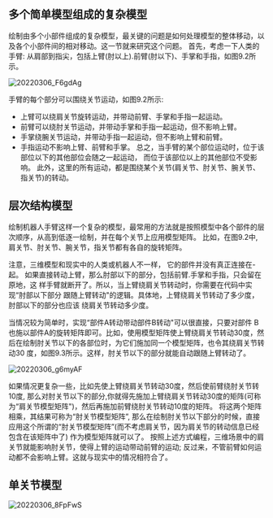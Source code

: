 ## 多个简单模型组成的复杂模型

绘制由多个小部件组成的复杂模型，最关键的问题是如何处理模型的整体移动，以
及各个小部件间的相对移动。这一节就来研究这个问题。 首先，考虑一下人类的手臂:
从肩部到指尖，包括上臂(肘以上).前臂(肘以下)、手掌和手指，如图9.2所示。

![20220306_F6gdAg](https://cdn.jsdelivr.net/gh/crexk/pic-archive@main/uPic/20220306_F6gdAg.png)

手臂的每个部分可以围绕关节运动，如图9.2所示:
- 上臂可以绕肩关节旋转运动，并带动前臂、手掌和手指一起运动。
- 前臂可以绕肘关节运动，并带动手掌和手指一起运动，但不影响上臂。
- 手掌绕腕关节运动，并带动手指一起运动，但不影响上臂和前臂。
- 手指运动不影响上臂、前臂和手掌。
总之，当手臂的某个部位运动时，位于该部位以下的其他部位会随之一起运动， 而位于该部位以上的其他部位不受影响。
此外，这里的所有运动，都是围绕某个关节(肩关节、肘关节、腕关节、指关节)的转动。

## 层次结构模型
绘制机器人手臂这样一个复杂的模型，最常用的方法就是按照模型中各个部件的层次顺序，从高到低逐一绘制，并在每个关节上应用模型矩阵。
比如，在图9.2中,肩关节、肘关节、腕关节，指关节都有各自的旋转矩阵。

注意，三维模型和现实中的人类或机器人不一样， 它的部件并没有真正连接在-起。
如果直接转动上臂，那么肘部以下的部分，包括前臂.手掌和手指，只会留在原地，这
样手臂就断开了。所以，当上臂绕肩关节转动时，你需要在代码中实现“肘部以下部分
跟随上臂转动"的逻辑。具体地，上臂绕肩关节转动了多少度，肘部以下的部分也应该
绕肩关节转动多少度。

当情况较为简单时，实现“部件A转动带动部件B转动"可以很直接，只要对部件
B也施以部件A的旋转矩阵即可。比如，使用模型矩阵使上臂绕肩关节转动30度，然
后在绘制肘关节以下的各部位时，为它们施加同一个模型矩阵，也令其绕肩关节转动30
度，如图9.3所示。这样，肘关节以下的部分就能自动跟随上臂转动了。

![20220306_g6myAF](https://cdn.jsdelivr.net/gh/crexk/pic-archive@main/uPic/20220306_g6myAF.png)


如果情况更复杂一些，比如先使上臂绕肩关节转动30度，然后使前臂绕肘关节转10度,
那么对肘关节以下的部分,你就得先施加上臂绕肩关节转动30度的矩阵(可称为“肩关节模型矩阵")，然后再施加前臂绕肘关节转动10度的矩阵。
将这两个矩阵相乘，其结果可称为“肘关节模型矩阵”,
那么在绘制肘关节以下部分的时候，直接应用这个所谓的“肘关节模型矩阵”(而不考虑肩关节，因为肩关节的转动信息已经包含在该矩阵中了)
作为模型矩阵就可以了。
按照上述方式编程，三维场景中的肩关节就能影响肘关节，使得上臂的运动带动前臂的运动;
反过来，不管前臂如何运动都不会影响上臂。这就与现实中的情况相符合了。

## 单关节模型
![20220306_8FpFwS](https://cdn.jsdelivr.net/gh/crexk/pic-archive@main/uPic/20220306_8FpFwS.png)

